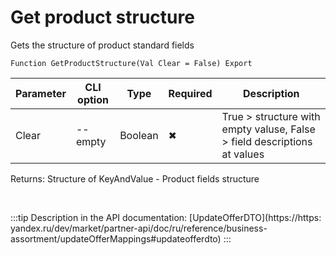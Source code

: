 ﻿---
sidebar_position: 2
---


# Get product structure
 Gets the structure of product standard fields



`Function GetProductStructure(Val Clear = False) Export`

  | Parameter | CLI option | Type | Required | Description |
  |-|-|-|-|-|
  | Clear | --empty | Boolean | &#x2716; | True > structure with empty valuse, False > field descriptions at values |

  
  Returns:  Structure of KeyAndValue - Product fields structure

<br/>

:::tip
Description in the API documentation: [UpdateOfferDTO](https://https:
yandex.ru/dev/market/partner-api/doc/ru/reference/business-assortment/updateOfferMappings#updateofferdto)
:::
<br/>


```bsl title="1C:Enterprise/OneScript code example"

```
 



```json title="Result"

```
